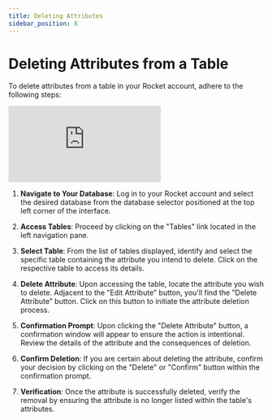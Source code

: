 ```yaml
---
title: Deleting Attributes
sidebar_position: 8
---
```


# Deleting Attributes from a Table

To delete attributes from a table in your Rocket account, adhere to the following steps:

<div class="videowrapper" style={{ marginBottom: 10 }}>
  <iframe
    src="https://www.youtube.com/embed/M-umLHmSRqA?rel=0"
    title="YouTube video 
      player"
    frameborder="0"
    allow="accelerometer; autoplay; clipboard-write; 
      encrypted-media; gyroscope; picture-in-picture"
    allowfullscreen
  ></iframe>
</div>

1. **Navigate to Your Database**: Log in to your Rocket account and select the desired database from the database selector positioned at the top left corner of the interface.

2. **Access Tables**: Proceed by clicking on the "Tables" link located in the left navigation pane.

3. **Select Table**: From the list of tables displayed, identify and select the specific table containing the attribute you intend to delete. Click on the respective table to access its details.

4. **Delete Attribute**: Upon accessing the table, locate the attribute you wish to delete. Adjacent to the "Edit Attribute" button, you'll find the "Delete Attribute" button. Click on this button to initiate the attribute deletion process.

5. **Confirmation Prompt**: Upon clicking the "Delete Attribute" button, a confirmation window will appear to ensure the action is intentional. Review the details of the attribute and the consequences of deletion.

6. **Confirm Deletion**: If you are certain about deleting the attribute, confirm your decision by clicking on the "Delete" or "Confirm" button within the confirmation prompt.

7. **Verification**: Once the attribute is successfully deleted, verify the removal by ensuring the attribute is no longer listed within the table's attributes.
